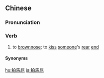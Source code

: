 {{also|拍马屁}}
==Chinese==
{{zh-forms|s=拍马屁|type=12|lit=to pat a horse's buttocks}}

===Pronunciation===
{{zh-pron
|m=pāi mǎpì
|c=paak3 maa5 pei3
|g=pah6 ma3 pi
|j=pai1 ma2 pi3
|w=4phaq+3mo phi,4phaq mo phi
|x=pe6 ma3 pi4
|cat=v
}}

===Verb===
{{zh-verb}}

# to [[brownnose]]; to [[kiss]] [[someone]]'s [[rear]] [[end]]

====Synonyms====
{{zh-dial}}

[[hu:拍馬屁]]
[[ja:拍馬屁]]